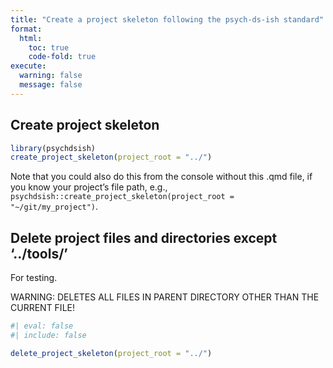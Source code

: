 ```yaml
---
title: "Create a project skeleton following the psych-ds-ish standard"
format:
  html:
    toc: true
    code-fold: true
execute:
  warning: false
  message: false
---
```


## Create project skeleton

```r

library(psychdsish)
create_project_skeleton(project_root = "../")

```

Note that you could also do this from the console without this .qmd file, if you know your project's file path, e.g., `psychdsish::create_project_skeleton(project_root = "~/git/my_project")`.

## Delete project files and directories except '../tools/'

For testing.

WARNING: DELETES ALL FILES IN PARENT DIRECTORY OTHER THAN THE CURRENT FILE!

```r
#| eval: false
#| include: false

delete_project_skeleton(project_root = "../")

```
